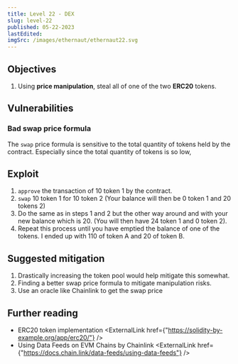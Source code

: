 ```yaml
---
title: Level 22 - DEX
slug: level-22
published: 05-22-2023
lastEdited:
imgSrc: /images/ethernaut/ethernaut22.svg
---
```


## Objectives

1. Using **price manipulation**, steal all of one of the two **ERC20** tokens.

## Vulnerabilities

### Bad swap price formula

The `swap` price formula is sensitive to the total quantity of tokens held by the contract. Especially since the total
quantity of tokens is so low,

## Exploit

1. `approve` the transaction of 10 token 1 by the contract.
2. `swap` 10 token 1 for 10 token 2 (Your balance will then be 0 token 1 and 20 tokens 2)
3. Do the same as in steps 1 and 2 but the other way around and with your new balance which is 20. (You will then have
   24 token 1 and 0 token 2).
4. Repeat this process until you have emptied the balance of one of the tokens. I ended up with 110 of token A and 20 of token B.

## Suggested mitigation

1. Drastically increasing the token pool would help mitigate this somewhat.
2. Finding a better swap price formula to mitigate manipulation risks.
3. Use an oracle like Chainlink to get the swap price

## Further reading

- ERC20 token implementation <ExternalLink href={"https://solidity-by-example.org/app/erc20/"} />
- Using Data Feeds on EVM Chains by Chainlink <ExternalLink href={"https://docs.chain.link/data-feeds/using-data-feeds"} />
